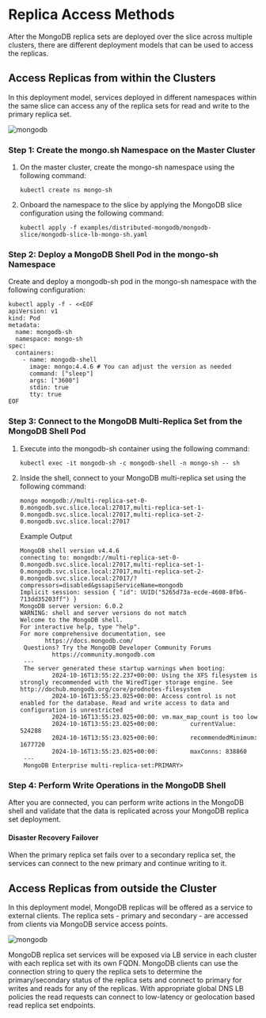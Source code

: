 # Replica Access Methods

After the MongoDB replica sets are deployed over the slice across multiple clusters, there are different deployment models 
that can be used to access the replicas.

## Access Replicas from within the Clusters

In this deployment model, services deployed in different namespaces within the same slice can access any of the replica sets for 
read and write to the primary replica set.

![mongodb](/images/version1.3.0/use-cases/configure-mongodb/replicaset-within-clusters.png)

### Step 1: Create the mongo.sh Namespace on the Master Cluster

 1. On the master cluster, create the mongo-sh namespace using the following command:

    ```
    kubectl create ns mongo-sh
    ```

2. Onboard the namespace to the slice by applying the MongoDB slice configuration using the following command:
 
   ``` 
   kubectl apply -f examples/distributed-mongodb/mongodb-slice/mongodb-slice-lb-mongo-sh.yaml
   ```

### Step 2: Deploy a MongoDB Shell Pod in the mongo-sh Namespace

Create and deploy a mongodb-sh pod in the mongo-sh namespace with the following configuration:

```
kubectl apply -f - <<EOF
apiVersion: v1
kind: Pod
metadata:
  name: mongodb-sh
  namespace: mongo-sh
spec:
  containers:
    - name: mongodb-shell
      image: mongo:4.4.6 # You can adjust the version as needed
      command: ["sleep"]
      args: ["3600"]
      stdin: true
      tty: true
EOF
```

### Step 3: Connect to the MongoDB Multi-Replica Set from the MongoDB Shell Pod

1. Execute into the mongodb-sh container using the following command:

   
   ```
   kubectl exec -it mongodb-sh -c mongodb-shell -n mongo-sh -- sh
   ```

2. Inside the shell, connect to your MongoDB multi-replica set using the following command:

   ```
   mongo mongodb://multi-replica-set-0-0.mongodb.svc.slice.local:27017,multi-replica-set-1-0.mongodb.svc.slice.local:27017,multi-replica-set-2-0.mongodb.svc.slice.local:27017
   ```


   
   Example Output
   
   ```
   MongoDB shell version v4.4.6
   connecting to: mongodb://multi-replica-set-0-0.mongodb.svc.slice.local:27017,multi-replica-set-1-0.mongodb.svc.slice.local:27017,multi-replica-set-2-0.mongodb.svc.slice.local:27017/?compressors=disabled&gssapiServiceName=mongodb
   Implicit session: session { "id": UUID("5265d73a-ecde-4608-8fb6-713dd35203ff") }
   MongoDB server version: 6.0.2
   WARNING: shell and server versions do not match
   Welcome to the MongoDB shell.
   For interactive help, type "help".
   For more comprehensive documentation, see
	      https://docs.mongodb.com/
    Questions? Try the MongoDB Developer Community Forums
	        https://community.mongodb.com
    ---
    The server generated these startup warnings when booting: 
            2024-10-16T13:55:22.237+00:00: Using the XFS filesystem is strongly recommended with the WiredTiger storage engine. See http://dochub.mongodb.org/core/prodnotes-filesystem
            2024-10-16T13:55:23.025+00:00: Access control is not enabled for the database. Read and write access to data and configuration is unrestricted
            2024-10-16T13:55:23.025+00:00: vm.max_map_count is too low
            2024-10-16T13:55:23.025+00:00:         currentValue: 524288
            2024-10-16T13:55:23.025+00:00:         recommendedMinimum: 1677720
            2024-10-16T13:55:23.025+00:00:         maxConns: 838860
    ---
    MongoDB Enterprise multi-replica-set:PRIMARY> 
    ```

### Step 4: Perform Write Operations in the MongoDB Shell

After you are connected, you can perform write actions in the MongoDB shell and validate that the data is replicated across 
your MongoDB replica set deployment.

#### Disaster Recovery Failover

When the primary replica set fails over to a secondary replica set, the services can connect to the new primary and 
continue writing to it.

## Access Replicas from outside the Cluster

In this deployment model, MongoDB replicas will be offered as a service to external clients. The replica sets - primary and 
secondary - are accessed from clients via MongoDB service access points.

![mongodb](/images/version1.3.0/use-cases/configure-mongodb/replicaset-outside-clusters.png)

MongoDB replica set services will be exposed via LB service in each cluster with each replica set with its own FQDN. MongoDB 
clients can use the connection string to query the replica sets to determine the primary/secondary status of the replica sets 
and connect to primary for writes and reads for any of the replicas. With appropriate global DNS LB policies the read requests 
can connect to low-latency or geolocation based read replica set endpoints.